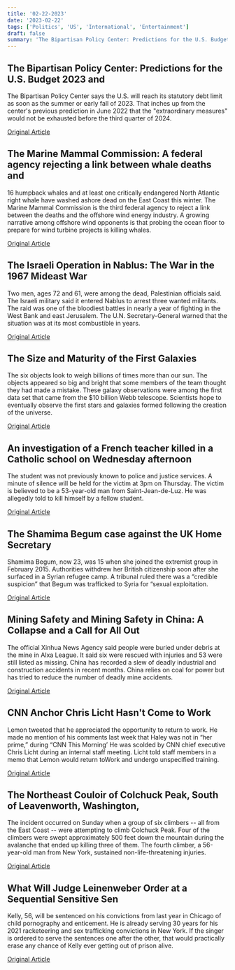 ```yaml
---
title: '02-22-2023'
date: '2023-02-22'
tags: ['Politics', 'US', 'International', 'Entertainment']
draft: false
summary: 'The Bipartisan Policy Center: Predictions for the U.S. Budget 2023 and...'
---
```


## The Bipartisan Policy Center: Predictions for the U.S. Budget 2023 and
The Bipartisan Policy Center says the U.S. will reach its statutory debt limit as soon as the summer or early fall of 2023. That inches up from the center's previous prediction in June 2022 that the "extraordinary measures" would not be exhausted before the third quarter of 2024.

[Original Article](https://abcnews.go.com/Politics/wireStory/new-estimate-us-face-default-debt-early-june-97386037)

## The Marine Mammal Commission: A federal agency rejecting a link between whale deaths and
16 humpback whales and at least one critically endangered North Atlantic right whale have washed ashore dead on the East Coast this winter. The Marine Mammal Commission is the third federal agency to reject a link between the deaths and the offshore wind energy industry. A growing narrative among offshore wind opponents is that probing the ocean floor to prepare for wind turbine projects is killing whales.

[Original Article](https://abcnews.go.com/US/wireStory/marine-commission-whale-deaths-linked-wind-prep-work-97389965)

## The Israeli Operation in Nablus: The War in the 1967 Mideast War
Two men, ages 72 and 61, were among the dead, Palestinian officials said. The Israeli military said it entered Nablus to arrest three wanted militants. The raid was one of the bloodiest battles in nearly a year of fighting in the West Bank and east Jerusalem. The U.N. Secretary-General warned that the situation was at its most combustible in years.

[Original Article](https://abcnews.go.com/International/wireStory/palestinians-2-killed-israeli-army-raid-west-bank-97379163)

## The Size and Maturity of the First Galaxies
The six objects look to weigh billions of times more than our sun. The objects appeared so big and bright that some members of the team thought they had made a mistake. These galaxy observations were among the first data set that came from the $10 billion Webb telescope. Scientists hope to eventually observe the first stars and galaxies formed following the creation of the universe.

[Original Article](https://abcnews.go.com/US/wireStory/space-telescope-uncovers-massive-galaxies-cosmic-dawn-97387424)

## An investigation of a French teacher killed in a Catholic school on Wednesday afternoon
The student was not previously known to police and justice services. A minute of silence will be held for the victim at 3pm on Thursday. The victim is believed to be a 53-year-old man from Saint-Jean-de-Luz. He was allegedly told to kill himself by a fellow student.

[Original Article](https://abcnews.go.com/International/wireStory/france-teacher-stabbed-death-high-school-student-97380876)

## The Shamima Begum case against the UK Home Secretary
Shamima Begum, now 23, was 15 when she joined the extremist group in February 2015. Authorities withdrew her British citizenship soon after she surfaced in a Syrian refugee camp. A tribunal ruled there was a “credible suspicion” that Begum was trafficked to Syria for “sexual exploitation.

[Original Article](https://abcnews.go.com/Politics/wireStory/bride-loses-appeal-uk-citizenship-restored-97378964)

## Mining Safety and Mining Safety in China: A Collapse and a Call for All Out
The official Xinhua News Agency said people were buried under debris at the mine in Alxa League. It said six were rescued with injuries and 53 were still listed as missing. China has recorded a slew of deadly industrial and construction accidents in recent months. China relies on coal for power but has tried to reduce the number of deadly mine accidents.

[Original Article](https://abcnews.go.com/International/wireStory/2-dead-50-missing-china-mine-collapse-97379528)

## CNN Anchor Chris Licht Hasn't Come to Work
Lemon tweeted that he appreciated the opportunity to return to work. He made no mention of his comments last week that Haley was not in “her prime,” during “CNN This Morning’ He was scolded by CNN chief executive Chris Licht during an internal staff meeting. Licht told staff members in a memo that Lemon would return toWork and undergo unspecified training.

[Original Article](https://abcnews.go.com/US/wireStory/cnns-don-lemon-tweets-apology-returns-work-97381019)

## The Northeast Couloir of Colchuck Peak, South of Leavenworth, Washington, 
The incident occurred on Sunday when a group of six climbers -- all from the East Coast -- were attempting to climb Colchuck Peak. Four of the climbers were swept approximately 500 feet down the mountain during the avalanche that ended up killing three of them. The fourth climber, a 56-year-old man from New York, sustained non-life-threatening injuries.

[Original Article](https://abcnews.go.com/US/avalanche-kills-3-climbers-after-victims-swept-500/story?id=97378190)

## What Will Judge Leinenweber Order at a Sequential Sensitive Sen
Kelly, 56, will be sentenced on his convictions from last year in Chicago of child pornography and enticement. He is already serving 30 years for his 2021 racketeering and sex trafficking convictions in New York. If the singer is ordered to serve the sentences one after the other, that would practically erase any chance of Kelly ever getting out of prison alive.

[Original Article](https://abcnews.go.com/Entertainment/wireStory/kelly-essentially-life-prison-sentence-97383727)
